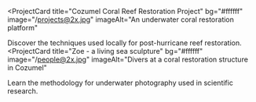 <ProjectCard
  title="Cozumel Coral Reef Restoration Project"
  bg="#ffffff"
  image="/projects@2x.jpg"
  imageAlt="An underwater coral restoration platform"
>
   Discover the techniques used locally for post-hurricane reef restoration.
</ProjectCard>
<ProjectCard
  title="Zoe - a living sea sculpture"
  bg="#ffffff"
  image="/people@2x.jpg"
  imageAlt="Divers at a coral restoration structure in Cozumel"
>
  Learn the methodology for underwater photography used in scientific research.
</ProjectCard>